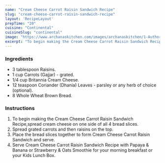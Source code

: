 ---
name: "Cream Cheese Carrot Raisin Sandwich Recipe"
slug: "cream-cheese-carrot-raisin-sandwich-recipe"
layout: 'RecipeLayout'
prepTime: "20"
cuisine: "Continental"
cuisineSlug: "continental"
image: "https://www.archanaskitchen.com/images/archanaskitchen/1-Author/Jyothi_Rajesh/Cream_Cheese_Carrot_Raisin_Sandwich.jpg"
excerpt: "To begin making the Cream Cheese Carrot Raisin Sandwich Recipe,spread cream cheese on one side of all 4 bread slices"
---

### Ingredients

- 3 tablespoon Raisins.
- 1 cup Carrots (Gajjar) - grated.
- 1/4 cup Britannia Cream Cheese.
- 12 teaspoon Coriander (Dhania) Leaves - parsley or any herb of choice (optional).
- 8 Whole Wheat Brown Bread.

### Instructions

1. To begin making the Cream Cheese Carrot Raisin Sandwich Recipe,spread cream cheese on one side of all 4 bread slices.
1. Spread grated carrots and then raisins on the top.
1. Place the bread slices together to form Cream Cheese Carrot Raisin Sandwich and serve.
1. Serve Cream Cheese Carrot Raisin Sandwich Recipe with Papaya & Banana or Strawberry & Oats Smoothie for your morning breakfast or your  Kids Lunch Box.
